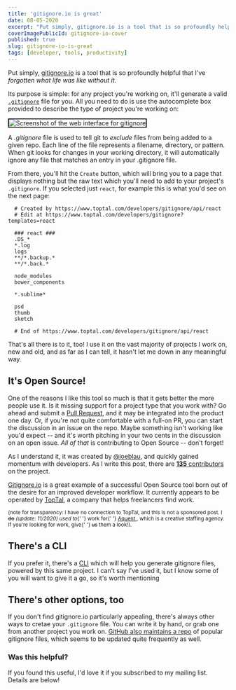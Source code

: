 ```yaml
---
title: 'gitignore.io is great'
date: 08-05-2020
excerpt: "Put simply, gitignore.io is a tool that is so profoundly helpful that I've forgotten what life was like without it."
coverImagePublicId: gitignore-io-cover
published: true
slug: gitignore-io-is-great
tags: [developer, tools, productivity]
---
```


Put simply, [gitignore.io](https://gitignore.io) is a tool that is so profoundly helpful that I've _forgotten what life was like without it._

Its purpose is simple: for any project you're working on, it'll generate a valid [`.gitignore`](https://docs.github.com/en/rest/reference/gitignore) file for you. All you need to do is use the autocomplete box provided to describe the type of project you're working on:

<Image
  publicId="gitignore-fill-in-the-blanks"
  alt="Screenshot of the web interface for gitignore"
  border="2px solid #888"
  borderRadius="1rem"
/>

<Aside type="note">
  A <em>.gitignore</em> file is used to tell git to <em>exclude</em> files from
  being added to a given repo. Each line of the file represents a filename,
  directory, or pattern. When git looks for changes in your working directory,
  it will automatically ignore any file that matches an entry in your .gitignore
  file.
</Aside>

From there, you'll hit the `Create` button, which will bring you to a page that displays nothing but the raw text which you'll need to add to your project's `.gitignore`. If you selected just `react`, for example this is what you'd see on the next page:

```
  # Created by https://www.toptal.com/developers/gitignore/api/react
  # Edit at https://www.toptal.com/developers/gitignore?templates=react

  ### react ###
  .DS_*
  *.log
  logs
  **/*.backup.*
  **/*.back.*

  node_modules
  bower_components

  *.sublime*

  psd
  thumb
  sketch

  # End of https://www.toptal.com/developers/gitignore/api/react
```

That's all there is to it, too! I use it on the vast majority of projects I work on, new and old, and as far as I can tell, it hasn't let me down in any meaningful way.

## It's Open Source!

One of the reasons I like this tool so much is that it gets better the more people use it. Is it missing support for a project type that you work with? Go ahead and submit a [Pull Request](https://github.com/toptal/gitignore.io), and it may be integrated into the product one day. Or, if you're not quite comfortable with a full-on PR, you can start the discussion in an issue on the repo. Maybe something isn't working like you'd expect -- and it's worth pitching in your two cents in the discussion on an open issue. _All of that_ is contributing to Open Source -- don't forget!

As I understand it, it was created by [@joeblau](https://twitter.com/joeblau), and quickly gained momentum with developers. As I write this post, there are [**135** contributors](https://github.com/toptal/gitignore.io/graphs/contributors) on the project.

[Gitignore.io](https://gitignore.io) is a great example of a successful Open Source tool born out of the desire for an improved developer workflow. It currently appears to be operated by [TopTal](https://www.toptal.com/), a company that helps freelancers find work.

<Aside type="info">
  <small>
    (note for transparency: I have no connection to TopTal, and this is not a
    sponsored post. I <strike>do</strike> <em>(update: 11/2020) used to</em>{' '}
    work for{' '}
    <a
      href="https://aquent.com?utm_campaign=mikebifulco&utm_source=mikebifulco.com&utm_content=gitignore-io-is-great"
      target="_blank"
      rel="noopener noreferrer"
    >
      Aquent
    </a>
    , which is a creative staffing agency. If you're looking for work, give{' '}
    <strike>us</strike> them a look!).
  </small>
</Aside>

## There's a CLI

If you prefer it, there's a [CLI](https://docs.gitignore.io/install/command-line) which will help you generate gitignore files, powered by this same project. I can't say I've used it, but I know some of you will want to give it a go, so it's worth mentioning

## There's other options, too

If you don't find gitignore.io particularly appealing, there's always other ways to cretae your `.gitignore` file. You can write it by hand, or grab one from another project you work on. [GitHub also maintains a repo](https://github.com/github/gitignore) of popular gitignore files, which seems to be updated quite frequently as well.

### Was this helpful?

If you found this useful, I'd love it if you subscribed to my mailing list. Details are below!
